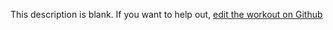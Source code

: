
  This description is blank. If you want to help out, [edit the workout on Github](https://www.github.com/LiftArcade/exercises/blob/main/exercises/weight-plate-twist-description.mdx)